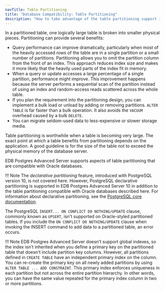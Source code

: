 ```yaml
---
navTitle: Table Partitioning
title: "Database Compatibility: Table Partitioning"
description: "How to take advantage of the table partitioning support in EDB Postgres Advanced Server"
---
```


In a partitioned table, one logically large table is broken into smaller physical pieces. Partitioning can provide several benefits:

-   Query performance can improve dramatically, particularly when most of the heavily accessed rows of the table are in a single partition or a small number of partitions. Partitioning allows you to omit the partition column from the front of an index. This approach reduces index size and makes it more likely that the heavily used parts of the index fit in memory.
-   When a query or update accesses a large percentage of a single partition, performance might improve. This improvement happens because the server performs a sequential scan of the partition instead of using an index and random-access reads scattered across the whole table.
-   If you plan the requirement into the partitioning design, you can implement a bulk load or unload by adding or removing partitions. `ALTER TABLE` is far faster than a bulk operation. It also avoids the `VACUUM` overhead caused by a bulk `DELETE`.
-   You can migrate seldom-used data to less-expensive or slower storage media.

Table partitioning is worthwhile when a table is becoming very large. The exact point at which a table benefits from partitioning depends on the application. A good guideline is for the size of the table not to exceed the physical memory of the database server.

EDB Postgres Advanced Server supports aspects of table partitioning that are compatible with Oracle databases.

!!! Note
    The *declarative partitioning* feature, introduced with PostgreSQL version 10, is not covered here. However, PostgreSQL declarative partitioning is supported in EDB Postgres Advanced Server 10 in addition to the table partitioning compatible with Oracle databases described here. For information about declarative partitioning, see the [PostgreSQL core documentation](https://www.postgresql.org/docs/current/static/ddl-partitioning.html).

The PostgreSQL `INSERT... ON CONFLICT DO NOTHING/UPDATE` clause, commonly known as `UPSERT`, isn't supported on Oracle-styled partitioned tables. If you include the `ON CONFLICT DO NOTHING/UPDATE` clause when invoking the INSERT command to add data to a partitioned table, an error occurs.

!!! Note
    EDB Postgres Advanced Server doesn't support global indexes, so the index isn't inherited when you define a primary key on the partitioned table that doesn't include partition key columns. However, all partitions defined in `CREATE TABLE` have an independent primary index on the column. You can re-create the primary key on all newly added partitions by using `ALTER TABLE ... ADD CONSTRAINT`. This primary index enforces uniqueness in each partition but not across the entire partition hierarchy. In other words, you can have the same value repeated for the primary index column in two or more partitions.

